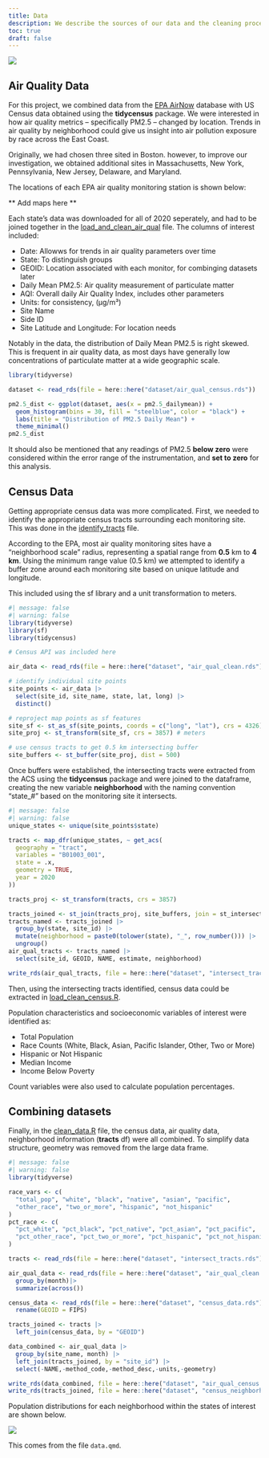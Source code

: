 ```yaml
---
title: Data
description: We describe the sources of our data and the cleaning process.
toc: true
draft: false
---
```


![](images/data-import-cheatsheet-thumbs.png)

## Air Quality Data

For this project, we combined data from the [EPA AirNow](https://www.epa.gov/outdoor-air-quality-data/download-daily-data) database with US Census data obtained using the **tidycensus** package. We were interested in how air quality metrics -- specifically PM2.5 -- changed by location. Trends in air quality by neighborhood could give us insight into air pollution exposure by race across the East Coast.

Originally, we had chosen three sited in Boston. however, to improve our investigation, we obtained additional sites in Massachusetts, New York, Pennsylvania, New Jersey, Delaware, and Maryland.

The locations of each EPA air quality monitoring station is shown below:

** Add maps here **

Each state's data was downloaded for all of 2020 seperately, and had to be joined together in the [load_and_clean_air_qual](here::here(/scripts/load_and_clean_air_qual.R)) file. The columns of interest included:

* Date: Allowws for trends in air quality parameters over time
* State: To distinguish groups
* GEOID: Location associated with each monitor, for combinging datasets later
* Daily Mean PM2.5: Air quality measurement of particulate matter
* AQI: Overall daily Air Quality Index, includes other parameters
* Units: for consistency, (µg/m³)
* Site Name
* Side ID
* Site Latitude and Longitude: For location needs

Notably in the data, the distribution of Daily Mean PM2.5 is right skewed. This is frequent in air quality data, as most days have generally low concentrations of particulate matter at a wide geographic scale.

```r
library(tidyverse)

dataset <- read_rds(file = here::here("dataset/air_qual_census.rds"))

pm2.5_dist <- ggplot(dataset, aes(x = pm2.5_dailymean)) +
  geom_histogram(bins = 30, fill = "steelblue", color = "black") +
  labs(title = "Distribution of PM2.5 Daily Mean") +
  theme_minimal()
pm2.5_dist
```

It should also be mentioned that any readings of PM2.5 **below zero** were considered within the error range of the instrumentation, and **set to zero** for this analysis.

## Census Data

Getting appropriate census data was more complicated. First, we needed to identify the appropriate census tracts surrounding each monitoring site. This was done in the [identify_tracts](here::here(scripts/identify_tracts.R)) file.

According to the EPA, most air quality monitoring sites have a "neighborhood scale" radius, representing a spatial range from **0.5** km to **4 km**. Using the minimum range value (0.5 km) we attempted to identify a buffer zone around each monitoring site based on unique latitude and longitude.

This included using the sf library and a unit transformation to meters.

```r
#| message: false
#| warning: false
library(tidyverse)
library(sf)
library(tidycensus)

# Census API was included here

air_data <- read_rds(file = here::here("dataset", "air_qual_clean.rds"))

# identify individual site points
site_points <- air_data |>
  select(site_id, site_name, state, lat, long) |>
  distinct()

# reproject map points as sf features
site_sf <- st_as_sf(site_points, coords = c("long", "lat"), crs = 4326)
site_proj <- st_transform(site_sf, crs = 3857) # meters

# use census tracts to get 0.5 km intersecting buffer
site_buffers <- st_buffer(site_proj, dist = 500)

```

Once buffers were established, the intersecting tracts were extracted from the ACS using the **tidycensus** package and were joined to the dataframe, creating the new variable **neighborhood** with the naming convention "state_#" based on the monitoring site it intersects.

```r
#| message: false
#| warning: false
unique_states <- unique(site_points$state)

tracts <- map_dfr(unique_states, ~ get_acs(
  geography = "tract",
  variables = "B01003_001",  
  state = .x,
  geometry = TRUE,
  year = 2020
))

tracts_proj <- st_transform(tracts, crs = 3857)

tracts_joined <- st_join(tracts_proj, site_buffers, join = st_intersects, left = FALSE)
tracts_named <- tracts_joined |>
  group_by(state, site_id) |>
  mutate(neighborhood = paste0(tolower(state), "_", row_number())) |>
  ungroup()
air_qual_tracts <- tracts_named |>
  select(site_id, GEOID, NAME, estimate, neighborhood)

write_rds(air_qual_tracts, file = here::here("dataset", "intersect_tracts.rds"))

```

Then, using the intersecting tracts identified, census data could be extracted in [load_clean_census.R](here::here(/load_clean_census.R)).

Population characteristics and socioeconomic variables of interest were identified as:

* Total Population
* Race Counts (White, Black, Asian, Pacific Islander, Other, Two or More)
* Hispanic or Not Hispanic
* Median Income
* Income Below Poverty

Count variables were also used to calculate population percentages.

## Combining datasets

Finally, in the [clean_data.R](here:here(/scripts/clean_data.R)) file, the census data, air quality data, neighborhood information (**tracts** df) were all combined. To simplify data structure, geometry was removed from the large data frame.

```r
#| message: false
#| warning: false
library(tidyverse)

race_vars <- c(
  "total_pop", "white", "black", "native", "asian", "pacific",
  "other_race", "two_or_more", "hispanic", "not_hispanic"
)
pct_race <- c(
  "pct_white", "pct_black", "pct_native", "pct_asian", "pct_pacific",
  "pct_other_race", "pct_two_or_more", "pct_hispanic", "pct_not_hispanic"
)

tracts <- read_rds(file = here::here("dataset", "intersect_tracts.rds"))

air_qual_data <- read_rds(file = here::here("dataset", "air_qual_clean.rds")) |>
  group_by(month)|>
  summarize(across())

census_data <- read_rds(file = here::here("dataset", "census_data.rds")) |> 
  rename(GEOID = FIPS)

tracts_joined <- tracts |> 
  left_join(census_data, by = "GEOID")

data_combined <- air_qual_data |>
  group_by(site_name, month) |>
  left_join(tracts_joined, by = "site_id") |>
  select(-NAME,-method_code,-method_desc,-units,-geometry)

write_rds(data_combined, file = here::here("dataset", "air_qual_census.rds"))
write_rds(tracts_joined, file = here::here("dataset", "census_neighborhood.rds"))

```

Population distributions for each neighborhood within the states of interest are shown below.

![](images/site_demographics.png)

This comes from the file `data.qmd`.

